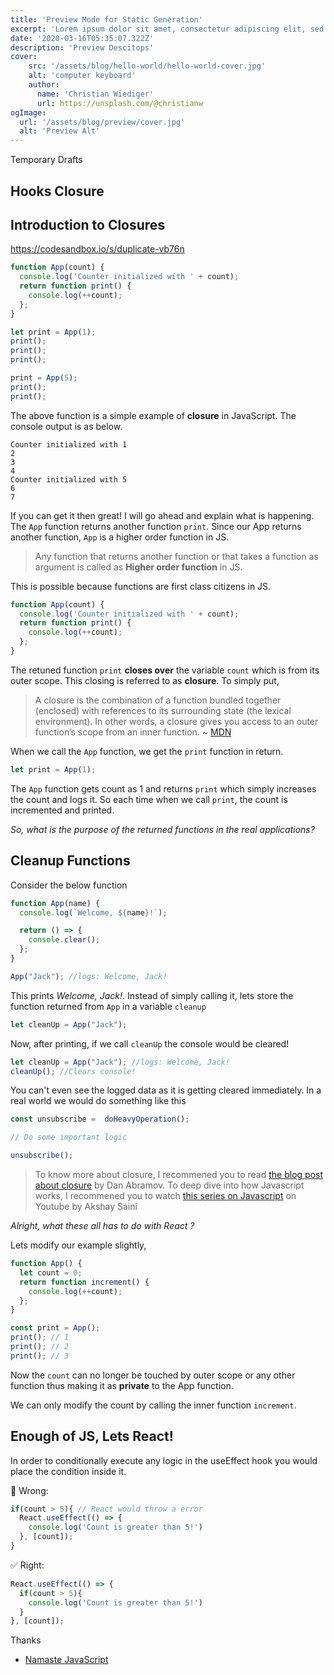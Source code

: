 ```yaml
---
title: 'Preview Mode for Static Generation'
excerpt: 'Lorem ipsum dolor sit amet, consectetur adipiscing elit, sed do eiusmod tempor incididunt ut labore et dolore magna aliqua. Praesent elementum facilisis leo vel fringilla est ullamcorper eget. At imperdiet dui accumsan sit amet nulla facilities morbi tempus.'
date: '2020-03-16T05:35:07.322Z'
description: 'Preview Descitops'
cover: 
    src: '/assets/blog/hello-world/hello-world-cover.jpg'  
    alt: 'computer keyboard'
    author: 
      name: 'Christian Wiediger'
      url: https://unsplash.com/@christianw
ogImage:
  url: '/assets/blog/preview/cover.jpg'
  alt: 'Preview Alt'
---
```


Temporary Drafts

## Hooks Closure

## Introduction to Closures

https://codesandbox.io/s/duplicate-vb76n

```javascript
function App(count) {
  console.log('Counter initialized with ' + count);
  return function print() {
    console.log(++count);
  };
}

let print = App(1);
print();
print();
print();

print = App(5);
print();
print();
```

The above function is a simple example of **closure** in JavaScript. The console output is as below.

```
Counter initialized with 1 
2
3
4
Counter initialized with 5 
6
7
```

If you can get it then great! I will go ahead and explain what is happening. The `App` function returns another
function `print`. Since our App returns another function, `App` is a higher order function in JS. 

> Any function that returns another function or that takes a function as argument is called as **Higher order function** in JS. 

This is possible because functions are first class citizens in JS.

```javascript
function App(count) {
  console.log('Counter initialized with ' + count);
  return function print() {
    console.log(++count);
  };
}
```

The retuned function `print` **closes over** the variable `count` which is from its outer scope. This closing is referred
to as **closure**. To simply put,

> A closure is the combination of a function bundled together (enclosed) 
> with references to its surrounding state (the lexical environment). In other words, 
> a closure gives you access to an outer function’s scope from an inner function.
> ~ [MDN](https://developer.mozilla.org/en-US/docs/Web/JavaScript/Closures)



When we call the `App` function, we get the `print` function in return.

```javascript
let print = App(1);
```

The `App` function gets count as 1 and returns `print` which simply increases the count and logs it. So each time when we call
`print`, the count is incremented and printed.

*So, what is the purpose of the returned functions in the real applications?*

## Cleanup Functions

Consider the below function

```javascript
function App(name) {
  console.log(`Welcome, ${name}!`);

  return () => {
    console.clear();
  };
}

App("Jack"); //logs: Welcome, Jack! 
```

This prints _Welcome, Jack!_. Instead of simply calling it, lets store the function returned from `App`
in a variable `cleanup`

```javascript
let cleanUp = App("Jack");
```

Now, after printing, if we call `cleanUp` the console would be cleared!

```javascript
let cleanUp = App("Jack"); //logs: Welcome, Jack! 
cleanUp(); //Clears console!
```

You can't even see the logged data as it is getting cleared immediately. In a real world we would do something like this


```javascript
const unsubscribe =  doHeavyOperation();

// Do some important logic

unsubscribe();
```


> To know more about closure, I recommened you to read [the blog post about closure](https://whatthefork.is/closure) by Dan Abramov. 
> To deep dive into how Javascript works, I recommened you to watch [this series on Javascript](https://youtu.be/ZvbzSrg0afE) on Youtube by Akshay Saini

*Alright, what these all has to do with React ?*


Lets modify our example slightly, 

```javascript
function App() {
  let count = 0;
  return function increment() {
    console.log(++count);
  };
}

const print = App();
print(); // 1
print(); // 2
print(); // 3
```

Now the `count` can no longer be touched by outer scope or any other function thus making it as **private** to the App function. 

We can only modify the count by calling the inner function `increment`. 



## Enough of JS, Lets React!


In order to conditionally execute any logic in the useEffect hook you would place the condition
inside it.

🚫 Wrong:

```jsx {1,5}
if(count > 5){ // React would throw a error
  React.useEffect(() => {
    console.log('Count is greater than 5!')
  }, [count]);
}
```

✅ Right:

```jsx {2,4}
React.useEffect(() => {
  if(count > 5){ 
    console.log('Count is greater than 5!')
  }
}, [count]);
```

Thanks

- [Namaste JavaScript](https://youtu.be/pN6jk0uUrD8)